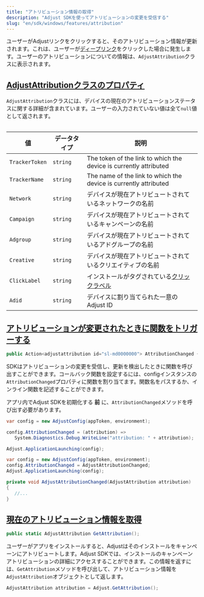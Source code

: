 ```yaml
---
title: "アトリビューション情報の取得"
description: "Adjust SDKを使ってアトリビューションの変更を受信する"
slug: "en/sdk/windows/features/attribution"
---
```

ユーザーがAdjustリンクをクリックすると、そのアトリビューション情報が更新されます。これは、ユーザーが[ディープリンク](https://help.adjust.com/en/article/deep-links)をクリックした場合に発生します。ユーザーのアトリビューションについての情報は、`AdjustAttribution`クラスに表示されます。

[AdjustAttributionクラスのプロパティ](adjustattribution-class-properties)
----------------------------------------------------------------

`AdjustAttribution`クラスには、デバイスの現在のアトリビューションステータスに関する詳細が含まれています。ユーザーの入力されていない値は全て`null`値として返されます。
<table> 

|       値        |  データタイプ  |                                    説明                                    |
|----------------|----------|--------------------------------------------------------------------------|
| `TrackerToken` | `string` | The token of the link to which the device is currently attributed        |
| `TrackerName`  | `string` | The name of the link to which the device is currently attributed         |
| `Network`      | `string` | デバイスが現在アトリビュートされているネットワークの名前                                             |
| `Campaign`     | `string` | デバイスが現在アトリビュートされているキャンペーンの名前                                             |
| `Adgroup`      | `string` | デバイスが現在アトリビュートされているアドグループの名前                                             |
| `Creative`     | `string` | デバイスが現在アトリビュートされているクリエイティブの名前                                            |
| `ClickLabel`   | `string` | インストールがタグされている[クリックラベル](https://help.adjust.com/en/article/user-rewards) |
| `Adid`         | `string` | デバイスに割り当てられた一意のAdjust ID                                                 |

</Table> 

[アトリビューションが変更されたときに関数をトリガーする](trigger-a-function-when-attribution-changes)
--------------------------------------------------------------------------

<codeblock title="プロパティ宣言"> 

```cs
public Action<adjustattribution id="sl-md0000000"> AttributionChanged { get; set; }
```

</CodeBlock> 

SDKはアトリビューションの変更を受信し、更新を検出したときに関数を呼び出すことができます。コールバック関数を設定するには、configインスタンスの`AttributionChanged`プロパティに関数を割り当てます。関数名をパスするか、インライン関数を記述することができます。
<callout type="important"> 

アプリ内でAdjust SDKを初期化する **前** に、`AttributionChanged`メソッドを呼び出す必要があります。
</Callout> <tabs> <tab title="インライン関数"> 

```cs
var config = new AdjustConfig(appToken, environment);

config.AttributionChanged = (attribution) =>
   System.Diagnostics.Debug.WriteLine("attribution: " + attribution);

Adjust.ApplicationLaunching(config);
```

</Tab> <tab title="関数名"> 

```cs
var config = new AdjustConfig(appToken, environment);
config.AttributionChanged = AdjustAttributionChanged;
Adjust.ApplicationLaunching(config);

private void AdjustAttributionChanged(AdjustAttribution attribution)
{
   //...
}
```

</Tab> </Tabs> 

[現在のアトリビューション情報を取得](get-current-attribution-information)
--------------------------------------------------------

<codeblock title="メソッドシグネチャー"> 

```cs
public static AdjustAttribution GetAttribution();
```

</CodeBlock> <minorversion added="v4.12.0"> 

ユーザーがアプリをインストールすると、Adjustはそのインストールをキャンペーンにアトリビュートします。Adjust SDKでは、インストールのキャンペーンアトリビューションの詳細にアクセスすることができます。この情報を返すには、`GetAttribution`メソッドを呼び出して、アトリビューション情報を`AdjustAttribution`オブジェクトとして返します。
</MinorVersion> 

```cs
AdjustAttribution attribution = Adjust.GetAttribution();
```

